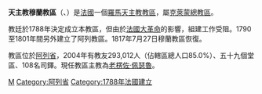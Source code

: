 {{Infobox Roman Catholic diocese
|Roman Catholic Diocese of = 天主教穆蘭教區
|Latin name of diocese =Dioecesis Molinensis
|image =Cathédrale Notre Dame de l'Annonciation de Moulins.JPG
|caption = 聖母領報主教座堂
|location = [[法國|法國]]
|territory =阿列省
|population=293,012
|rite = 拉丁禮
|patron = 穆蘭聖母
|province = 克萊蒙
|established =1817年
|cathedral = [[聖母領報主教座堂_(穆蘭)|聖母領報主教座堂]]
|co-cathedral =
|leadership = 主教
|website =[http://catholique-moulins.cef.fr/ 官方網頁]
|教宗 = 
|metropolitan = 
|ordinary =老楞佐·佩瑟魯
|coadjutor bishop =
|emeritus = 
}}

'''天主教穆蘭教區'''（{{lang-la|Dioecesis Molinensis}}、{{lang-fr|Diocèse de Moulins}}）是[[法國|法國]]一個[[羅馬天主教|羅馬天主教]][[教區|教區]]，屬[[天主教克萊蒙總教區|克萊蒙總教區]]。

教廷於1788年決定成立本教區，但由於[[法國大革命|法國大革命]]的影響，組建工作受阻。1790至1801年間另外建立了阿列教區。1817年7月27日穆蘭教區恢復。

教區位於[[阿列省|阿列省]]，2004年有教友293,012人（佔轄區總人口85.0%）、五十九個堂區、108名司鐸。現任教區主教為[[老楞佐·佩瑟魯|老楞佐·佩瑟魯]]。

{{法國天主教教區}}
[[Category:法國天主教教區|M]]
[[Category:阿列省|Category:阿列省]]
[[Category:1788年法國建立|Category:1788年法國建立]]